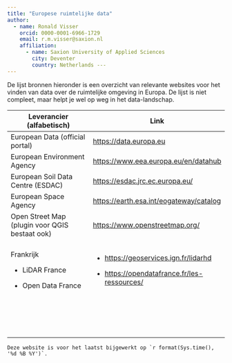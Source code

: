 ```yaml
---
title: "Europese ruimtelijke data" 
author:
  - name: Ronald Visser
    orcid: 0000-0001-6966-1729
    email: r.m.visser@saxion.nl
    affiliation:        
      - name: Saxion University of Applied Sciences
        city: Deventer
        country: Netherlands ---
---
```


De lijst bronnen hieronder is een overzicht van relevante websites voor het vinden van data over de ruimtelijke omgeving in Europa. De lijst is niet compleet, maar helpt je wel op weg in het data-landschap.

+------------------------------------------------+-------------------------------------------------+
| Leverancier (alfabetisch)                      | Link                                            |
+================================================+=================================================+
| European Data (official portal)                | <https://data.europa.eu>                        |
+------------------------------------------------+-------------------------------------------------+
| European Environment Agency                    | <https://www.eea.europa.eu/en/datahub>          |
+------------------------------------------------+-------------------------------------------------+
| European Soil Data Centre (ESDAC)              | <https://esdac.jrc.ec.europa.eu/>               |
+------------------------------------------------+-------------------------------------------------+
| European Space Agency                          | <https://earth.esa.int/eogateway/catalog>       |
+------------------------------------------------+-------------------------------------------------+
| Open Street Map (plugin voor QGIS bestaat ook) | <https://www.openstreetmap.org/>                |
+------------------------------------------------+-------------------------------------------------+
|                                                |                                                 |
+------------------------------------------------+-------------------------------------------------+
| Frankrijk                                      | -   <https://geoservices.ign.fr/lidarhd>        |
|                                                |                                                 |
| -   LiDAR France                               | -   <https://opendatafrance.fr/les-ressources/> |
|                                                |                                                 |
| -   Open Data France                           |                                                 |
+------------------------------------------------+-------------------------------------------------+
|                                                |                                                 |
+------------------------------------------------+-------------------------------------------------+
|                                                |                                                 |
+------------------------------------------------+-------------------------------------------------+
|                                                |                                                 |
+------------------------------------------------+-------------------------------------------------+
|                                                |                                                 |
+------------------------------------------------+-------------------------------------------------+
|                                                |                                                 |
+------------------------------------------------+-------------------------------------------------+
|                                                |                                                 |
+------------------------------------------------+-------------------------------------------------+
|                                                |                                                 |
+------------------------------------------------+-------------------------------------------------+
|                                                |                                                 |
+------------------------------------------------+-------------------------------------------------+
|                                                |                                                 |
+------------------------------------------------+-------------------------------------------------+
|                                                |                                                 |
+------------------------------------------------+-------------------------------------------------+
|                                                |                                                 |
+------------------------------------------------+-------------------------------------------------+
|                                                |                                                 |
+------------------------------------------------+-------------------------------------------------+
|                                                |                                                 |
+------------------------------------------------+-------------------------------------------------+
|                                                |                                                 |
+------------------------------------------------+-------------------------------------------------+
|                                                |                                                 |
+------------------------------------------------+-------------------------------------------------+

```         
Deze website is voor het laatst bijgewerkt op `r format(Sys.time(), '%d %B %Y')`.
```
